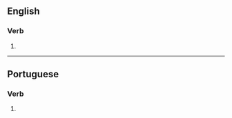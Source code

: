 ==English==

===Verb===
{{head|en|verb form}}

# {{en-third-person singular of|macadamize}}

----

==Portuguese==

===Verb===
{{head|pt|verb form}}

# {{pt-verb form of|macadamizar}}